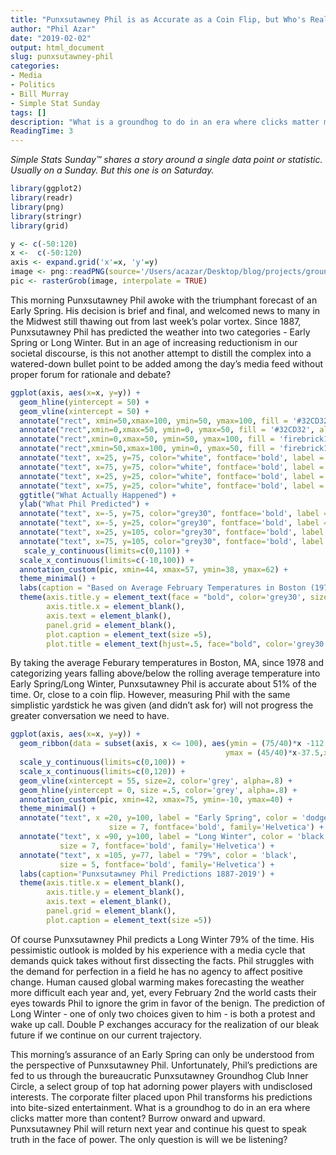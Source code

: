 ```yaml
---
title: "Punxsutawney Phil is as Accurate as a Coin Flip, but Who's Really on Trial Here?"
author: "Phil Azar"
date: "2019-02-02"
output: html_document
slug: punxsutawney-phil
categories: 
- Media
- Politics
- Bill Murray
- Simple Stat Sunday
tags: []
description: "What is a groundhog to do in an era where clicks matter more than content?"
ReadingTime: 3
---
```


*Simple Stats Sunday&trade; shares a story around a single data point or statistic. Usually on a Sunday. But this one is on Saturday.*

```r
library(ggplot2)
library(readr)
library(png)
library(stringr)
library(grid)

y <- c(-50:120)
x <-  c(-50:120)
axis <- expand.grid('x'=x, 'y'=y)
image <- png::readPNG(source='/Users/acazar/Desktop/blog/projects/groundhogs_day/data/images/groundhog_02.png')
pic <- rasterGrob(image, interpolate = TRUE)

```

This morning Punxsutawney Phil awoke with the triumphant forecast of an Early Spring. His decision is brief and final, and welcomed news to many in the Midwest still thawing out from last week's polar vortex. Since 1887, Punxsutawney Phil has predicted the weather into two  categories - Early Spring or Long Winter. But in an age of increasing reductionism in our societal discourse, is this not another attempt to distill the complex into a watered-down bullet point to be added among the day's media feed without proper forum for rationale and debate?  


```r
ggplot(axis, aes(x=x, y=y)) + 
  geom_hline(yintercept = 50) +
  geom_vline(xintercept = 50) +
  annotate("rect", xmin=50,xmax=100, ymin=50, ymax=100, fill = '#32CD32', alpha =.5) +
  annotate("rect",xmin=0,xmax=50, ymin=0, ymax=50, fill = '#32CD32', alpha = .5) +
  annotate("rect",xmin=0,xmax=50, ymin=50, ymax=100, fill = 'firebrick1', alpha = .5) +
  annotate("rect",xmin=50,xmax=100, ymin=0, ymax=50, fill = 'firebrick1', alpha = .5) +
  annotate("text", x=25, y=75, color="white", fontface='bold', label = "36.6%", size =8) +
  annotate("text", x=75, y=75, color="white", fontface='bold', label = "36.6%", size =8) +
  annotate("text", x=25, y=25, color="white", fontface='bold', label = "14.6%", size =8) +
  annotate("text", x=75, y=25, color="white", fontface='bold', label = "12.2%", size =8) +
  ggtitle("What Actually Happened") +
  ylab("What Phil Predicted") +
  annotate("text", x=-5, y=75, color="grey30", fontface='bold', label = str_wrap("Long Winter",4), size =3) +
  annotate("text", x=-5, y=25, color="grey30", fontface='bold', label = str_wrap("Early Spring",4), size =3) +
  annotate("text", x=25, y=105, color="grey30", fontface='bold', label = str_wrap("Early Spring",4), size =3) +
  annotate("text", x=75, y=105, color="grey30", fontface='bold', label = str_wrap("Long Winter",4), size =3) +
   scale_y_continuous(limits=c(0,110)) +
  scale_x_continuous(limits=c(-10,100)) +
  annotation_custom(pic, xmin=44, xmax=57, ymin=38, ymax=62) +
  theme_minimal() +
  labs(caption = "Based on Average February Temperatures in Boston (1978-2018).") +
  theme(axis.title.y = element_text(face = "bold", color='grey30', size =14), 
        axis.title.x = element_blank(), 
        axis.text = element_blank(), 
        panel.grid = element_blank(), 
        plot.caption = element_text(size =5),  
        plot.title = element_text(hjust=.5, face="bold", color='grey30', size =14)) 
```

By taking the average Feburary temperatures in Boston, MA, since 1978 and categorizing years falling above/below the rolling average temperature into Early Spring/Long Winter, Punxsutawney Phil is accurate about 51% of the time. Or, close to a coin flip. However, measuring Phil with the same simplistic yardstick he was given (and didn't ask for) will not progress the greater conversation we need to have.

```r
ggplot(axis, aes(x=x, y=y)) +
  geom_ribbon(data = subset(axis, x <= 100), aes(ymin = (75/40)*x -112.5, 
                                                ymax = (45/40)*x-37.5,x=x), fill='grey', alpha=.5 ) +
  scale_y_continuous(limits=c(0,100)) +
  scale_x_continuous(limits=c(0,120)) +
  geom_vline(xintercept = 55, size=2, color='grey', alpha=.8) +
  geom_hline(yintercept = 0, size =.5, color='grey', alpha=.8) +
  annotation_custom(pic, xmin=42, xmax=75, ymin=-10, ymax=40) +
  theme_minimal() +
  annotate("text", x =20, y=100, label = "Early Spring", color = 'dodgerblue', 
                      size = 7, fontface='bold', family='Helvetica') +
  annotate("text", x =90, y=100, label = "Long Winter", color = 'black', 
           size = 7, fontface='bold', family='Helvetica') +
  annotate("text", x =105, y=77, label = "79%", color = 'black', 
           size = 5, fontface='bold', family='Helvetica') +
  labs(caption='Punxsutawney Phil Predictions 1887-2019') +
  theme(axis.title.x = element_blank(), 
        axis.title.y = element_blank(), 
        axis.text = element_blank(), 
        panel.grid = element_blank(), 
        plot.caption = element_text(size =5)) 
```

Of course Punxsutawney Phil predicts a Long Winter 79% of the time. His pessimistic outlook is molded by his experience with a media cycle that demands quick takes without first dissecting the facts. Phil struggles with the demand for perfection in a field he has no agency to affect positive change. Human caused global warming makes forecasting the weather more difficult each year and, yet, every February 2nd the world casts their eyes towards Phil to ignore the grim in favor of the benign. The prediction of Long Winter - one of only two choices given to him - is both a protest and wake up call. Double P exchanges accuracy for the realization of our bleak future if we continue on our current trajectory. 

This morning's assurance of an Early Spring can only be understood from the perspective of Punxsutawney Phil. Unfortunately, Phil's predictions are fed to us through the bureaucratic Punxsutawney Groundhog Club Inner Circle, a select group of top hat adorning power players with undisclosed interests. The corporate filter placed upon Phil transforms his predictions into bite-sized entertainment. What is a groundhog to do in an era where clicks matter more than content? Burrow onward and upward. Punxsutawney Phil will return next year and continue his quest to speak truth in the face of power. The only question is will we be listening? 









